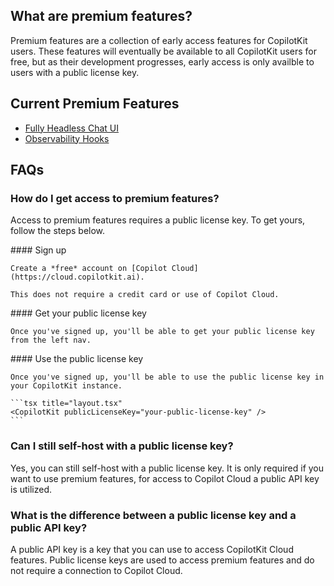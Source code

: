 ## What are premium features?

Premium features are a collection of early access features for CopilotKit users. These features
will eventually be available to all CopilotKit users for free, but as their development progresses,
early access is only availble to users with a public license key.

## Current Premium Features
- [Fully Headless Chat UI](../custom-look-and-feel/headless-ui)
- [Observability Hooks](../troubleshooting/error-debugging-observability)

## FAQs

### How do I get access to premium features?
Access to premium features requires a public license key. To get yours, follow the steps below.

<Steps>
  <Step>
    #### Sign up

    Create a *free* account on [Copilot Cloud](https://cloud.copilotkit.ai).

    This does not require a credit card or use of Copilot Cloud.
  </Step>
  <Step>
    #### Get your public license key

    Once you've signed up, you'll be able to get your public license key from the left nav.
  </Step>
  <Step>
    #### Use the public license key

    Once you've signed up, you'll be able to use the public license key in your CopilotKit instance.

    ```tsx title="layout.tsx"
    <CopilotKit publicLicenseKey="your-public-license-key" />
    ```
  </Step>
</Steps>

### Can I still self-host with a public license key?

Yes, you can still self-host with a public license key. It is only required if you want to use premium features, 
for access to Copilot Cloud a public API key is utilized.


### What is the difference between a public license key and a public API key?

A public API key is a key that you can use to access CopilotKit Cloud features. Public license keys are used to access premium features
and do not require a connection to Copilot Cloud.
